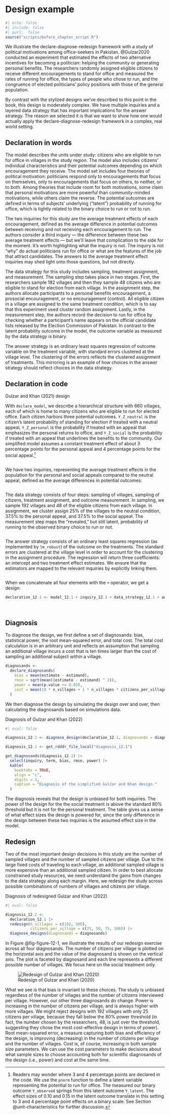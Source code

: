 # Design example

```r
#| echo: false
#| include: false
#| purl:  false
source("scripts/before_chapter_script.R")
```

We illustrate the declare-diagnose-redesign framework with a study of political motivations among office-seekers in Pakistan. @Gulzar2020 conducted an experiment that estimated the effects of two alternative incentives for becoming a politician: helping the community or generating personal benefits. The researchers randomly assigned eligible citizens to receive different encouragements to stand for office and measured the rates of running for office, the types of people who chose to run, and the congruence of elected politicians' policy positions with those of the general population.

By contrast with the stylized designs we've described to this point in the book, this design is moderately complex. We have multiple inquiries and a layered data strategy that has important implications for the answer strategy. The reason we selected it is that we want to show how one would actually apply the declare-diagnose-redesign framework in a complex, real world setting.

## Declaration in words

The model describes the units under study: citizens who are eligible to run for office in villages in the study region. The model also includes citizens' individual characteristics and their potential outcomes depending on which encouragement they receive. The model set includes four theories of political motivation: politicians respond only to encouragements that focus on themselves, only to encouragements that focus on others, to neither, or to both. Among theories that include room for both motivations, some claim that personal motivations are more powerful than community-minded motivations, while others claim the reverse. The potential outcomes are defined in terms of subjects' underlying ("latent") probability of running for office, which is tightly related to the binary choice to run or not to run.

The two inquiries for this study are the average treatment effects of each encouragement, defined as the average difference in potential outcomes between receiving and not receiving each encouragement to run. The authors consider a third inquiry --- the difference between these two average treatment effects --- but we'll leave that complication to the side for the moment. It's worth highlighting what the inquiry is not. The inquiry is not "why" do actual politicians run for office or what are the features of the job that attract candidates. The answers to the average treatment effect inquiries may shed light onto those questions, but not directly. 

The data strategy for this study includes sampling, treatment assignment, and measurement. The sampling step takes place in two stages. First, the researchers sample 192 villages and then they sample 48 citizens who are eligible to stand for election from each village. In the assignment step, the authors allocate participants to a personal benefits encouragement, a prosocial encouragement, or no encouragement (control). All eligible citizen in a village are assigned to the same treatment condition, which is to say that this experiment used cluster random assignment. Lastly, in the measurement step, the authors record the decision to run for office by checking whether a participant's name appears on the official candidate lists released by the Election Commission of Pakistan. In contrast to the latent probability outcome in the model, the outcome variable as measured by the data strategy is binary.

The answer strategy is an ordinary least squares regression of outcome variable on the treatment variable, with standard errors clustered at the village level. The clustering of the errors reflects the clustered assignment of treatments. This mirroring is an example of how choices in the answer strategy should reflect choices in the data strategy.

## Declaration in code

:::{.definition #declaration-12-1}

Gulzar and Khan (2021) design

With `declare_model`, we describe a hierarchical structure with 660 villages, each of which is home to many citizens who are eligible to run for elected office. Each citizen harbors three potential outcomes. `Y_Z_neutral` is the citizen's latent probability of standing for election if treated with a neutral appeal, `Y_Z_personal` is the probability if treated with an appeal that emphasizes the personal returns to office, and `Y_Z_social` is the probability if treated with an appeal that underlines the benefits to the community. Our simplified model assumes a constant treatment effect of about 3 percentage points for the personal appeal and 4 percentage points for the social appeal.^[Readers may wonder where 3 and 4 percentage points are declared in the code. We use the `pnorm` function to define a latent variable representing the potential to run for office. The measured our binary outcome `Y_observed` springs from this latent outcome `Y_latent`. The effect sizes of 0.10 and 0.15 in the latent outcome translate in this setting to 3 and 4 percentage point effects on a binary scale. See Section @unit-characteristics for further discussion.]

```r
```

We have two inquiries, representing the average treatment effects in the population for the personal and social appeals compared to the neutral appeal, defined as the average differences in potential outcomes:

```r
```

The data strategy consists of four steps: sampling of villages, sampling of citizens, treatment assignment, and outcome measurement. In sampling, we sample 192 villages and 48 of the eligible citizens from each village. In assignment, we cluster assign 25\% of the villages to the neutral condition, 37.5% to the personal appeal, and 37.5% to the social appeal. The measurement step maps the "revealed," but still latent, probability of running to the observed binary choice to run or not.

```r
```

The answer strategy consists of an ordinary least squares regression (as implemented by `lm_robust`) of the outcome on the treatments. The standard errors are clustered at the village level in order to account for the clustering in the assignment procedure. The regression will return three coefficients: an intercept and two treatment effect estimates. We ensure that the estimators are mapped to the relevant inquiries by explicitly linking them.

```r
```

When we concatenate all four elements with the `+` operator, we get a design:

```r
declaration_12.1 <- model_12.1 + inquiry_12.1 + data_strategy_12.1 + answer_strategy_12.1
```

$~$

:::

## Diagnosis

To diagnose the design, we first define a set of diagnosands: bias, statistical power, the root mean-squared error, and total cost. The total cost calculation is in an arbitrary unit and reflects an assumption that sampling an additional village incurs a cost that is ten times larger than the cost of sampling an additional subject within a village.

```r
diagnosands <-
  declare_diagnosands(
    bias = mean(estimate - estimand),
    rmse = sqrt(mean((estimate - estimand) ^ 2)),
    power = mean(p.value <= 0.05),
    cost = mean(10 * n_villages + 1 * n_villages * citizens_per_village)
  )
```

We then diagnose the design by simulating the design over and over, then calculating the diagnosands based on simulations data. 

:::{.lemma #diagnosis-12-1}

Diagnosis of Gulzar and Khan (2022)

```r
#| eval: false

diagnosis_12.1 <- diagnose_design(declaration_12.1, diagnosands = diagnosands)
```

```r
diagnosis_12.1 <- get_rdddr_file_local("diagnosis_12.1")
```

```r
get_diagnosands(diagnosis_12.1) |>
  select(inquiry, term, bias, rmse, power) |>
  kable(
    booktabs = TRUE,
    align = "c",
    digits = 3,
    caption = "Diagnosis of the simplified Gulzar and Khan design."
  )
```

The diagnosis reveals that the design is unbiased for both inquiries. The power of the design for the the social treatment is above the standard 80% threshold but it is not for the personal treatment. The table gives us a sense of what effect sizes the design is powered for, since the only difference in the design between these two inquiries is the assumed effect size in the model.

:::

## Redesign

Two of the most important design decisions in this study are the number of sampled villages and the number of sampled citizens per village. Due to the large fixed costs of traveling to each village, an additional sampled village is more expensive than an additional sampled citizen. In order to best allocate constrained study resources, we need understand the gains from changes to the data strategy along each margin. Here, we redesign the study across possible combinations of numbers of villages and citizens per village.

:::{.lemma #diagnosis-12-2}

Diagnosis of redesigned Gulzar and Khan (2022)

```r
#| eval: false

diagnosis_12.2 <-
  declaration_12.1 |>
  redesign(n_villages = c(192, 500),
           citizens_per_village = c(25, 50, 75, 100)) |>
  diagnose_designs(diagnosands = diagnosands)
```

In Figure @fig-figure-12-1, we illustrate the results of our redesign exercise across all four diagnosands. The number of citizens per village is plotted on the horizontal axis and the value of the diagnosand is shown on the vertical axis. The plot is faceted by diagnosand and each line represents a different possible number of villages. We focus here on the social treatment only.

![Redesign of Gulzar and Khan (2020)](/figures/figure-12-1){#fig:figure-12-1}

What we see is that bias is invariant to these choices. The study is unbiased regardless of the number of villages and the number of citizens interviewed per village. However, our other three diagnosands do change. Power is increasing in the number of citizens per village, and is always higher with more villages. We might reject designs with 192 villages with only 25 citizens per village, because they fall below the 80% power threshold (in fact, the number chosen by the researchers, 48, is just over the threshold, suggesting they chose the most cost-effective design in terms of power). Root mean-squared error, a measure capturing both bias and efficiency of the design, is improving (decreasing) in the number of citizens per village and the number of villages. Cost is, of course, increasing in both sample size parameters. We can use the cost parameters to make decisions about what sample sizes to choose accounting both for scientific diagnosands of the design (i.e., power) and cost at the same time.

:::
